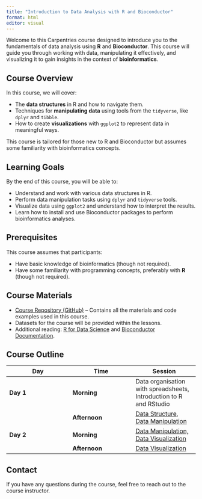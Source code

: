 ```yaml
---
title: "Introduction to Data Analysis with R and Bioconductor"
format: html
editor: visual
---
```


Welcome to this Carpentries course designed to introduce you to the fundamentals of data analysis using **R** and **Bioconductor**. This course will guide you through working with data, manipulating it effectively, and visualizing it to gain insights in the context of **bioinformatics**.

## Course Overview

In this course, we will cover:

-   The **data structures** in R and how to navigate them.
-   Techniques for **manipulating data** using tools from the `tidyverse`, like `dplyr` and `tibble`.
-   How to create **visualizations** with `ggplot2` to represent data in meaningful ways.

This course is tailored for those new to R and Bioconductor but assumes some familiarity with bioinformatics concepts.

## Learning Goals

By the end of this course, you will be able to:

-   Understand and work with various data structures in R.
-   Perform data manipulation tasks using `dplyr` and `tidyverse` tools.
-   Visualize data using `ggplot2` and understand how to interpret the results.
-   Learn how to install and use Bioconductor packages to perform bioinformatics analyses.

## Prerequisites

This course assumes that participants:

-   Have basic knowledge of bioinformatics (though not required).
-   Have some familiarity with programming concepts, preferably with **R** (though not required).

## Course Materials

-   [Course Repository (GitHub)](https://github.com/your-repo-link) – Contains all the materials and code examples used in this course.
-   Datasets for the course will be provided within the lessons.
-   Additional reading: [R for Data Science](https://r4ds.had.co.nz/) and [Bioconductor Documentation](https://bioconductor.org/docs/).

## Course Outline

| Day | Time | Session |
|------------------------|------------------------|------------------------|
| **Day 1** | **Morning** | Data organisation with spreadsheets, Introduction to R and RStudio |
|  | **Afternoon** | [Data Structure](bioc_intro_dataStructure_solutions.qmd), [Data Manipulation](bioc_intro_dataManipulation_solutions.qmd) |
| **Day 2** | **Morning** | [Data Manipulation, Data Visualization](bioc_intro_dataManipulation_solutions.qmd) |
|  | **Afternoon** | [Data Visualization](bioc_intro_dataVisualization_solutions.qmd) |

## Contact

If you have any questions during the course, feel free to reach out to the course instructor.
